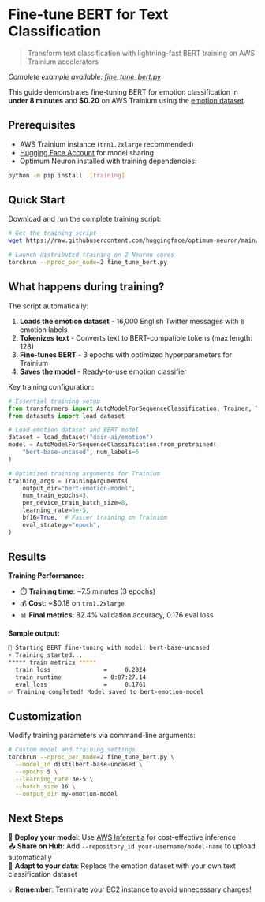 <!---
Copyright 2024 The HuggingFace Team. All rights reserved.

Licensed under the Apache License, Version 2.0 (the "License");
you may not use this file except in compliance with the License.
You may obtain a copy of the License at

    http://www.apache.org/licenses/LICENSE-2.0

Unless required by applicable law or agreed to in writing, software
distributed under the License is distributed on an "AS IS" BASIS,
WITHOUT WARRANTIES OR CONDITIONS OF ANY KIND, either express or implied.
See the License for the specific language governing permissions and
limitations under the License.
-->

# Fine-tune BERT for Text Classification

> Transform text classification with lightning-fast BERT training on AWS Trainium accelerators

_Complete example available: [fine_tune_bert.py](https://github.com/huggingface/optimum-neuron/blob/main/examples/training/bert/fine_tune_bert.py)_

This guide demonstrates fine-tuning BERT for emotion classification in **under 8 minutes** and **$0.20** on AWS Trainium using the [emotion dataset](https://huggingface.co/datasets/dair-ai/emotion).

## Prerequisites

- AWS Trainium instance (`trn1.2xlarge` recommended)
- [Hugging Face Account](https://huggingface.co/join) for model sharing
- Optimum Neuron installed with training dependencies:

```bash
python -m pip install .[training]
```

## Quick Start

Download and run the complete training script:

```bash
# Get the training script
wget https://raw.githubusercontent.com/huggingface/optimum-neuron/main/examples/training/bert/fine_tune_bert.py

# Launch distributed training on 2 Neuron cores
torchrun --nproc_per_node=2 fine_tune_bert.py
```

## What happens during training?

The script automatically:

1. **Loads the emotion dataset** - 16,000 English Twitter messages with 6 emotion labels
2. **Tokenizes text** - Converts text to BERT-compatible tokens (max length: 128)
3. **Fine-tunes BERT** - 3 epochs with optimized hyperparameters for Trainium
4. **Saves the model** - Ready-to-use emotion classifier

Key training configuration:

```python
# Essential training setup
from transformers import AutoModelForSequenceClassification, Trainer, TrainingArguments
from datasets import load_dataset

# Load emotion dataset and BERT model
dataset = load_dataset("dair-ai/emotion")
model = AutoModelForSequenceClassification.from_pretrained(
    "bert-base-uncased", num_labels=6
)

# Optimized training arguments for Trainium
training_args = TrainingArguments(
    output_dir="bert-emotion-model",
    num_train_epochs=3,
    per_device_train_batch_size=8,
    learning_rate=5e-5,
    bf16=True,  # Faster training on Trainium
    eval_strategy="epoch",
)
```

## Results

**Training Performance:**
- ⏱️ **Training time**: ~7.5 minutes (3 epochs)
- 💰 **Cost**: ~$0.18 on `trn1.2xlarge`
- 📊 **Final metrics**: 82.4% validation accuracy, 0.176 eval loss

**Sample output:**
```bash
🚀 Starting BERT fine-tuning with model: bert-base-uncased
⚡ Training started...
***** train metrics *****
  train_loss               =     0.2024
  train_runtime            = 0:07:27.14
  eval_loss                =     0.1761
✅ Training completed! Model saved to bert-emotion-model
```

## Customization

Modify training parameters via command-line arguments:

```bash
# Custom model and training settings  
torchrun --nproc_per_node=2 fine_tune_bert.py \
  --model_id distilbert-base-uncased \
  --epochs 5 \
  --learning_rate 3e-5 \
  --batch_size 16 \
  --output_dir my-emotion-model
```

## Next Steps

🚀 **Deploy your model**: Use [AWS Inferentia](https://huggingface.co/docs/optimum-neuron/guides/export_model) for cost-effective inference  
📤 **Share on Hub**: Add `--repository_id your-username/model-name` to upload automatically  
🔧 **Adapt to your data**: Replace the emotion dataset with your own text classification dataset

<Tip>

💡 **Remember**: Terminate your EC2 instance to avoid unnecessary charges!

</Tip>